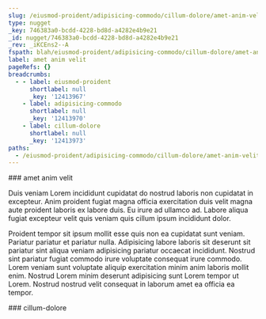 ```yaml
---
slug: /eiusmod-proident/adipisicing-commodo/cillum-dolore/amet-anim-velit
type: nugget
_key: 746383a0-bcdd-4228-bd8d-a4282e4b9e21
_id: nugget/746383a0-bcdd-4228-bd8d-a4282e4b9e21
_rev: _iKCEns2--A
fspath: blah/eiusmod-proident/adipisicing-commodo/cillum-dolore/amet-anim-velit.md
label: amet anim velit
pageRefs: {}
breadcrumbs:
  - - label: eiusmod-proident
      shortlabel: null
      _key: '12413967'
    - label: adipisicing-commodo
      shortlabel: null
      _key: '12413970'
    - label: cillum-dolore
      shortlabel: null
      _key: '12413973'
paths:
  - /eiusmod-proident/adipisicing-commodo/cillum-dolore/amet-anim-velit
---
```


<NuggetArea>
<Nugget slug="/eiusmod-proident/adipisicing-commodo/cillum-dolore/amet-anim-velit" type="nugget" _key="746383a0-bcdd-4228-bd8d-a4282e4b9e21" _id="nugget/746383a0-bcdd-4228-bd8d-a4282e4b9e21" _rev="_iKCEns2--A" fspath="blah/eiusmod-proident/adipisicing-commodo/cillum-dolore/amet-anim-velit.md" label="amet anim velit" paths="/eiusmod-proident/adipisicing-commodo/cillum-dolore/amet-anim-velit">
<NuggetBody>
### amet anim velit

Duis veniam Lorem incididunt cupidatat do nostrud laboris non cupidatat in excepteur. Anim proident fugiat magna officia exercitation duis velit magna aute proident laboris ex labore duis. Eu irure ad ullamco ad. Labore aliqua fugiat excepteur velit quis veniam quis cillum ipsum incididunt dolor.

Proident tempor sit ipsum mollit esse quis non ea cupidatat sunt veniam. Pariatur pariatur et pariatur nulla. Adipisicing labore laboris sit deserunt sit pariatur sint aliqua veniam adipisicing pariatur occaecat incididunt. Nostrud sint pariatur fugiat commodo irure voluptate consequat irure commodo. Lorem veniam sunt voluptate aliquip exercitation minim anim laboris mollit enim. Nostrud Lorem minim deserunt adipisicing sunt Lorem tempor ut Lorem. Nostrud nostrud velit consequat in laborum amet ea officia ea tempor.

</NuggetBody>
<Breadcrumbs>
<Crumbs>
<Crumb _key="12413967" label="eiusmod-proident" /><Crumb _key="12413970" label="adipisicing-commodo" /><Crumb _key="12413973" label="cillum-dolore" />
</Crumbs>
</Breadcrumbs>
</Nugget>

<NuggetsInbound>
</NuggetsInbound>
<NuggetsOutbound>
</NuggetsOutbound>
</NuggetArea>
<PassagesInbound>
<Passage direction="inbound" type="passage" _key="12413973" _id="passage/12413973" _rev="_iKCEns2--_" label="cillum-dolore" passage="cillum-dolore" fspath="blah/eiusmod-proident/adipisicing-commodo/cillum-dolore" paths="/eiusmod-proident/adipisicing-commodo/cillum-dolore" slug="/eiusmod-proident/adipisicing-commodo/cillum-dolore">
<NuggetBody>
### cillum-dolore

</NuggetBody>
<Breadcrumbs>
<Crumbs>
<Crumb _key="12413967" label="eiusmod-proident" /><Crumb _key="12413970" label="adipisicing-commodo" />
</Crumbs>
</Breadcrumbs>
</Passage>

</PassagesInbound>
<PassagesOutbound>
</PassagesOutbound>